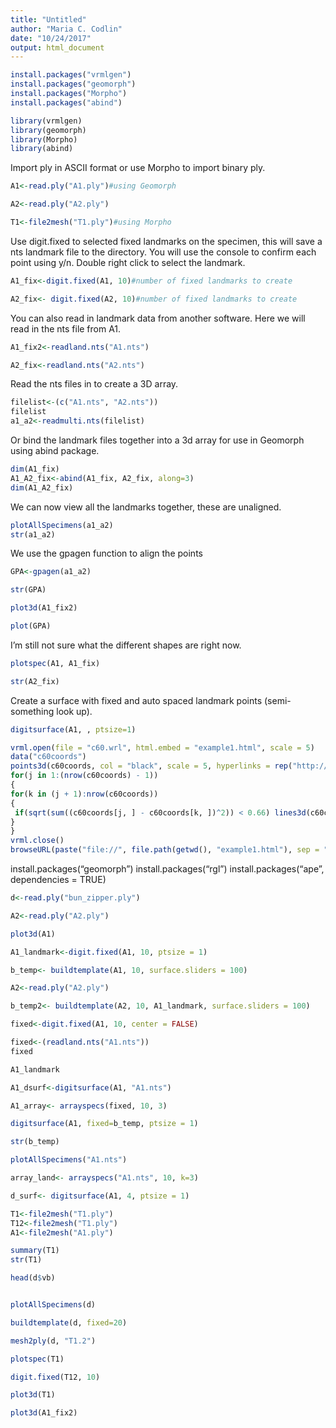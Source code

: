 ```yaml
---
title: "Untitled"
author: "Maria C. Codlin"
date: "10/24/2017"
output: html_document
---
```

```r
install.packages("vrmlgen")
install.packages("geomorph")
install.packages("Morpho")
install.packages("abind")
```

```r
library(vrmlgen)
library(geomorph)
library(Morpho)
library(abind)
```

Import ply in ASCII format or use Morpho to import binary ply. 
```r
A1<-read.ply("A1.ply")#using Geomorph
```
```r
A2<-read.ply("A2.ply")
```
```r
T1<-file2mesh("T1.ply")#using Morpho
```

Use digit.fixed to selected fixed landmarks on the specimen, this will save a nts landmark file to the directory. You will use the console to confirm each point using y/n. Double right click to select the landmark. 
```r
A1_fix<-digit.fixed(A1, 10)#number of fixed landmarks to create
```
```r
A2_fix<- digit.fixed(A2, 10)#number of fixed landmarks to create
```

You can also read in landmark data from another software. Here we will read in the nts file from A1. 

```r
A1_fix2<-readland.nts("A1.nts")
```
```r
A2_fix<-readland.nts("A2.nts")
```
Read the nts files in to create a 3D array. 
```r
filelist<-(c("A1.nts", "A2.nts"))
filelist
a1_a2<-readmulti.nts(filelist)
```

Or bind the landmark files together into a 3d array for use in Geomorph using abind package. 
```r
dim(A1_fix)
A1_A2_fix<-abind(A1_fix, A2_fix, along=3)
dim(A1_A2_fix)
```
We can now view all the landmarks together, these are unaligned.
```r
plotAllSpecimens(a1_a2)
str(a1_a2)
```
We use the gpagen function to align the points
```r
GPA<-gpagen(a1_a2)
```
```r
str(GPA)
```

```r
plot3d(A1_fix2)
```

```r
plot(GPA)
```

I'm still not sure what the different shapes are right now. 




```r
plotspec(A1, A1_fix)
```

```r
str(A2_fix)
```

Create a surface with fixed and auto spaced landmark points (semi-something look up). 
```r
digitsurface(A1, , ptsize=1)
```

```r
vrml.open(file = "c60.wrl", html.embed = "example1.html", scale = 5)
data("c60coords")
points3d(c60coords, col = "black", scale = 5, hyperlinks = rep("http://wikipedia.org/wiki/Carbon", 60))
for(j in 1:(nrow(c60coords) - 1))
{
for(k in (j + 1):nrow(c60coords))
{
 if(sqrt(sum((c60coords[j, ] - c60coords[k, ])^2)) < 0.66) lines3d(c60coords[c(j, k), ], col = "gray", lwd = 3)
}
}
vrml.close()
browseURL(paste("file://", file.path(getwd(), "example1.html"), sep = ""))
```

install.packages("geomorph")
install.packages("rgl")
install.packages("ape", dependencies = TRUE)

```r
d<-read.ply("bun_zipper.ply")


```
```r
A2<-read.ply("A2.ply")
```

```r
plot3d(A1)
```
```r
A1_landmark<-digit.fixed(A1, 10, ptsize = 1)
```


```r
b_temp<- buildtemplate(A1, 10, surface.sliders = 100)
```

```r
A2<-read.ply("A2.ply")
```

```r
b_temp2<- buildtemplate(A2, 10, A1_landmark, surface.sliders = 100)
```
```r
fixed<-digit.fixed(A1, 10, center = FALSE)
```

```r
fixed<-(readland.nts("A1.nts"))
fixed
```
```r
A1_landmark
```


```r
A1_dsurf<-digitsurface(A1, "A1.nts")
```

```r
A1_array<- arrayspecs(fixed, 10, 3)
```

```r
digitsurface(A1, fixed=b_temp, ptsize = 1)
```
```r
str(b_temp)
```


```r
plotAllSpecimens("A1.nts")
```
```r
array_land<- arrayspecs("A1.nts", 10, k=3)
```

```r
d_surf<- digitsurface(A1, 4, ptsize = 1)
```


```r
T1<-file2mesh("T1.ply")
T12<-file2mesh("T1.ply")
A1<-file2mesh("A1.ply")
```


```r
summary(T1)
str(T1)
```
```r
head(d$vb)
```
```r

```

```r
plotAllSpecimens(d)
```

```r
buildtemplate(d, fixed=20)

```

```r
mesh2ply(d, "T1.2")
```

```r
plotspec(T1)
```
```r
digit.fixed(T12, 10)
```
```r
plot3d(T1)
```
```r
plot3d(A1_fix2)
```



